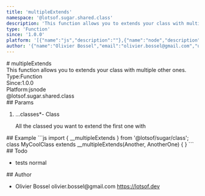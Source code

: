 ```yaml
---
title: 'multipleExtends'
namespace: '@lotsof.sugar.shared.class'
description: 'This function allows you to extends your class with multiple other ones.'
type: 'Function'
since: '1.0.0'
platform: '[{"name":"js","description":""},{"name":"node","description":""}]'
author: '{"name":"Olivier Bossel","email":"olivier.bossel@gmail.com","url":"https://lotsof.dev"}'
---
```

<div class="docmap-mdx">
# multipleExtends
<div class="_description typo-lead typo-format">
This function allows you to extends your class with multiple other ones.
</div>
<div class="_metas">
<div class="_type"><span class="_type-label">Type:</span><span class="_type-value">Function</span></div>
<div class="_since"><span class="_since-label">Since:</span><span class="_since-value">1.0.0</span></div>
<div class="_platform"><span class="_platform-label">Platform:</span><span class="_platform-value -js">js</span><span class="_platform-value -node">node</span></div>
</div>
<div class="_namespace">@lotsof.sugar.shared.class</div>
<div class="_params">
## Params
<ol class="_list">
<li class="_item">
<span class="_name">...classes<span class="_required">*</span></span><span class="_default">-</span> <span class="_type">Class</span>
<p class="_description">All the classed you want to extend the first one with</p>
</li>
</ol>
</div>
<div class="_examples">
## Example
```js
import { __multipleExtends } from '@lotsof/sugar/class';
class MyCoolClass extends __multipleExtends(Another, AnotherOne) {
}
```
</div>
<div class="_todo">
## Todo
<ul class="_list">
<li class="_item">
<span class="_description">tests</span>
<span class="_priority -normal">normal</span>
</li>
</ul>
</div>
<div class="_author">
## Author
<ul class="_list">
<li class="_item">
<span class="_name">Olivier Bossel</span>
<span class="_email">olivier.bossel@gmail.com</span>
<a href="https://lotsof.dev" target="_blank" class="_url">https://lotsof.dev</a>
</li>
</ul>
</div>
</div>
